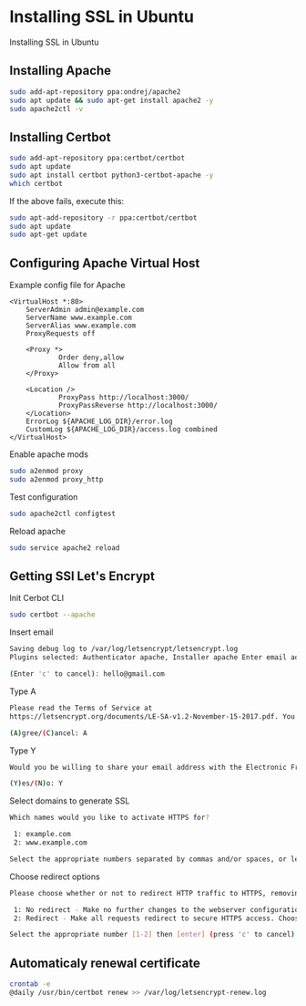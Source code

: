 # Installing SSL in Ubuntu

Installing SSL in Ubuntu

## Installing Apache

```bash
sudo add-apt-repository ppa:ondrej/apache2
sudo apt update && sudo apt-get install apache2 -y
sudo apache2ctl -v
```

## Installing Certbot

```bash
sudo add-apt-repository ppa:certbot/certbot
sudo apt update
sudo apt install certbot python3-certbot-apache -y
which certbot
```

If the above fails, execute this:

```bash
sudo apt-add-repository -r ppa:certbot/certbot
sudo apt update
sudo apt-get update
```

## Configuring Apache Virtual Host

Example config file for Apache

```plaintext
<VirtualHost *:80>
    ServerAdmin admin@example.com
    ServerName www.example.com
    ServerAlias www.example.com
    ProxyRequests off

    <Proxy *>
            Order deny,allow
            Allow from all
    </Proxy>

    <Location />
            ProxyPass http://localhost:3000/
            ProxyPassReverse http://localhost:3000/
    </Location>
    ErrorLog ${APACHE_LOG_DIR}/error.log
    CustomLog ${APACHE_LOG_DIR}/access.log combined
</VirtualHost>
```

Enable apache mods

```bash
sudo a2enmod proxy
sudo a2enmod proxy_http
```

Test configuration

```bash
sudo apache2ctl configtest
```

Reload apache

```bash
sudo service apache2 reload
```

## Getting SSl Let's Encrypt

Init Cerbot CLI

```bash
sudo certbot --apache
```

Insert email

```bash
Saving debug log to /var/log/letsencrypt/letsencrypt.log
Plugins selected: Authenticator apache, Installer apache Enter email address (used for urgent renewal and security notices)

(Enter 'c' to cancel): hello@gmail.com
```

Type A

```bash
Please read the Terms of Service at
https://letsencrypt.org/documents/LE-SA-v1.2-November-15-2017.pdf. You must agree in order to register with the ACME server at https://acme-v02.api.letsencrypt.org/directory

(A)gree/(C)ancel: A
```

Type Y

```bash
Would you be willing to share your email address with the Electronic Frontier Foundation, a founding partner of the Let's Encrypt project and the non-profit organization that develops Certbot? We'd like to send you email about our work encrypting the web, EFF news, campaigns, and ways to support digital freedom.

(Y)es/(N)o: Y
```

Select domains to generate SSL

```bash
Which names would you like to activate HTTPS for?

 1: example.com
 2: www.example.com

Select the appropriate numbers separated by commas and/or spaces, or leave input blank to select all options shown (Enter 'c' to cancel):
```

Choose redirect options
```bash
Please choose whether or not to redirect HTTP traffic to HTTPS, removing HTTP access.

 1: No redirect - Make no further changes to the webserver configuration.
 2: Redirect - Make all requests redirect to secure HTTPS access. Choose this for new sites, or if you're confident your site works on HTTPS. You can undo this change by editing your web server's configuration.

Select the appropriate number [1-2] then [enter] (press 'c' to cancel): 2
```

## Automaticaly renewal certificate

```bash
crontab -e
@daily /usr/bin/certbot renew >> /var/log/letsencrypt-renew.log
```
